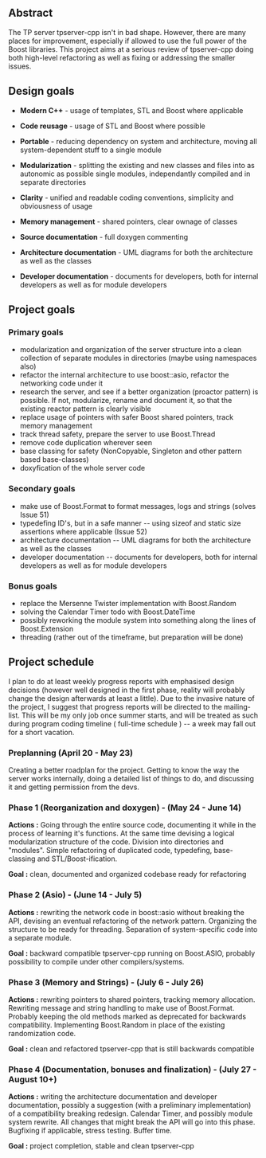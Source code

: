 == Abstract ==

The TP server tpserver-cpp isn't in bad shape. However, there are 
many places for improvement, especially if allowed to use the full 
power of the Boost libraries. This project aims at a serious review 
of tpserver-cpp doing both high-level refactoring as well as fixing or 
addressing the smaller issues.

== Design goals ==

* '''Modern C++''' - usage of templates, STL and Boost where applicable

* '''Code reusage''' - usage of STL and Boost where possible

* '''Portable''' - reducing dependency on system and architecture, moving all system-dependent stuff to a single module

* '''Modularization''' - splitting the existing and new classes and files into as autonomic as possible single modules, independantly compiled and in separate directories

* '''Clarity''' - unified and readable coding conventions, simplicity and obviousness of usage

* '''Memory management''' - shared pointers, clear ownage of classes

* '''Source documentation''' - full doxygen commenting

* '''Architecture documentation''' - UML diagrams for both the architecture as well as the classes

* '''Developer documentation''' - documents for developers, both for internal developers as well as for module developers

== Project goals ==

=== Primary goals ===

* modularization and organization of the server structure into a clean collection of separate modules in directories (maybe using namespaces also)
* refactor the internal architecture to use boost::asio, refactor the networking code under it
* research the server, and see if a better organization (proactor pattern) is possible. If not, modularize, rename and document it, so that the existing reactor pattern is clearly visible
* replace usage of pointers with safer Boost shared pointers, track memory management
* track thread safety, prepare the server to use Boost.Thread
* remove code duplication wherever seen
* base classing for safety (NonCopyable, Singleton and other pattern based base-classes)
* doxyfication of the whole server code

=== Secondary goals ===

* make use of Boost.Format to format messages, logs and strings (solves Issue 51)
* typedefing ID's, but in a safe manner -- using sizeof and static size assertions where applicable (Issue 52)
* architecture documentation -- UML diagrams for both the architecture as well as the classes
* developer documentation -- documents for developers, both for internal developers as well as for module developers

=== Bonus goals ===

* replace the Mersenne Twister implementation with Boost.Random
* solving the Calendar Timer todo with Boost.DateTime
* possibly reworking the module system into something along the lines of Boost.Extension
* threading (rather out of the timeframe, but preparation will be done)

== Project schedule ==

I plan to do at least weekly progress reports with emphasised design decisions (however well designed in the first phase, reality will probably change the design afterwards at least a little). Due to the invasive nature of the project, I suggest that progress reports will be directed to the mailing-list. This will be my only job once summer starts, and will be treated as such during program coding timeline ( full-time schedule ) -- a week may fall out for a short vacation.

=== Preplanning (April 20 - May 23) ===

Creating a better roadplan for the project. Getting to know the way the server works internally, doing a detailed list of things to do, and discussing it and getting permission from the devs.

=== Phase 1 (Reorganization and doxygen) - (May 24 - June 14) ===

'''Actions :''' Going through the entire source code, documenting it while in the process of learning it's functions. At the same time devising a logical modularization structure of the code. Division into directories and "modules". Simple refactoring of duplicated code, typedefing, base-classing and STL/Boost-ification.

'''Goal :''' clean, documented and organized codebase ready for refactoring

=== Phase 2 (Asio) - (June 14 - July 5)===

'''Actions :''' rewriting the network code in boost::asio without breaking the API, devising an eventual refactoring of the network pattern. Organizing the structure to be ready for threading. Separation of system-specific code into a separate module.

'''Goal :''' backward compatible tpserver-cpp running on Boost.ASIO, probably possibility to compile under other compilers/systems.

=== Phase 3 (Memory and Strings) - (July 6 - July 26) ===

'''Actions :''' rewriting pointers to shared pointers, tracking memory allocation. Rewriting message and string handling to make use of Boost.Format. Probably keeping the old methods marked as deprecated for backwards compatibility. Implementing Boost.Random in place of the existing randomization code.

'''Goal :''' clean and refactored tpserver-cpp that is still backwards compatible

=== Phase 4 (Documentation, bonuses and finalization) - (July 27 - August 10+) ===

'''Actions :''' writing the architecture documentation and developer documentation, possibly a suggestion (with a preliminary implementation) of a compatibility breaking redesign. Calendar Timer, and possibly module system rewrite. All changes that might break the API will go into this phase. Bugfixing if applicable, stress testing. Buffer time.

'''Goal :''' project completion, stable and clean tpserver-cpp